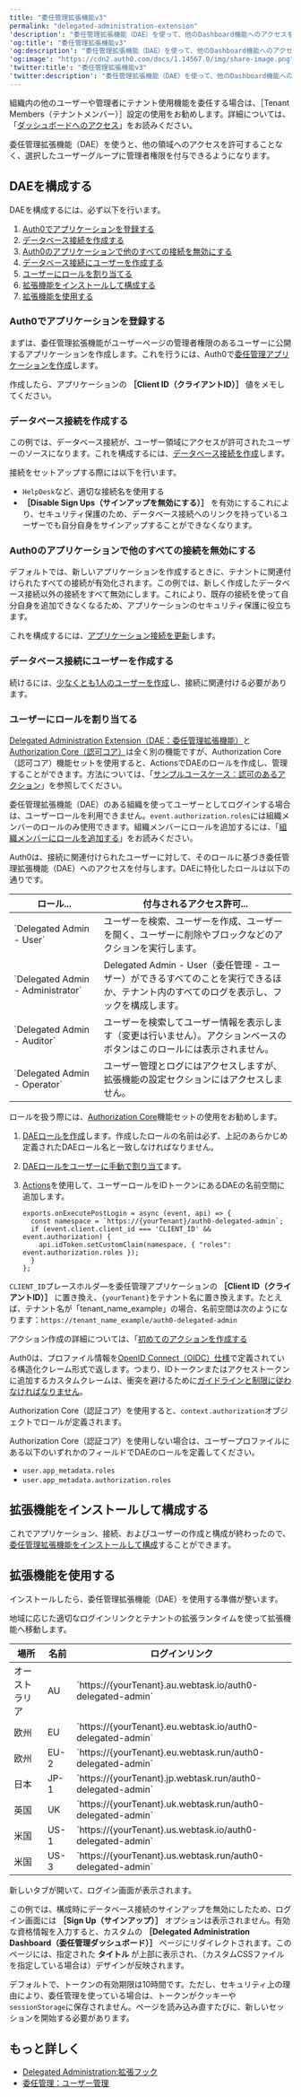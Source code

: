 ```yaml
---
title: "委任管理拡張機能v3"
permalink: "delegated-administration-extension"
'description': "委任管理拡張機能（DAE）を使って、他のDashboard機能へのアクセスを許可することなく、選択したグループのユーザーにAuth0 Dashboardの「ユーザー」セクションを公開する方法について説明します。"
'og:title': "委任管理拡張機能v3"
'og:description': "委任管理拡張機能（DAE）を使って、他のDashboard機能へのアクセスを許可することなく、選択したグループのユーザーにAuth0 Dashboardの「ユーザー」セクションを公開する方法について説明します。"
'og:image': "https://cdn2.auth0.com/docs/1.14567.0/img/share-image.png"
'twitter:title': "委任管理拡張機能v3"
'twitter:description': "委任管理拡張機能（DAE）を使って、他のDashboard機能へのアクセスを許可することなく、選択したグループのユーザーにAuth0 Dashboardの「ユーザー」セクションを公開する方法について説明します。"
---
```


<Callout icon="file-lines" color="#0EA5E9" iconType="regular">

組織内の他のユーザーや管理者にテナント使用機能を委任する場合は、［Tenant Members（テナントメンバー）］設定の使用をお勧めします。詳細については、「[ダッシュボードへのアクセス](/ja-jp/get-started/manage-dashboard-access)」をお読みください。

</Callout>

委任管理拡張機能（DAE）を使うと、他の領域へのアクセスを許可することなく、選択したユーザーグループに管理者権限を付与できるようになります。

## DAEを構成する

DAEを構成するには、必ず以下を行います。

1. [Auth0でアプリケーションを登録する](#register-the-application-with-auth0)
2. [データベース接続を作成する](#create-a-database-connection)
3. [Auth0のアプリケーションで他のすべての接続を無効にする](#disable-all-other-connections-for-the-auth0-application)
4. [データベース接続にユーザーを作成する](#create-user-for-the-database-connection)
5. [ユーザーにロールを割り当てる](#assign-roles-to-users)
6. [拡張機能をインストールして構成する](#install-and-configure-the-extension)
7. [拡張機能を使用する](#use-the-extension)

### Auth0でアプリケーションを登録する

まずは、委任管理拡張機能がユーザーページの管理者権限のあるユーザーに公開するアプリケーションを作成します。これを行うには、Auth0で[委任管理アプリケーションを作成](/ja-jp/customize/extensions/delegated-administration-extension/create-delegated-admin-applications)します。

作成したら、アプリケーションの **［<Tooltip data-tooltip-id="react-containers-DefinitionTooltip-4" href="/ja-jp/glossary?term=client-id" tip="クライアントID: Auth0から登録されたリソースに与えられる識別値。" cta="用語集の表示">Client ID</Tooltip>（クライアントID）］** 値をメモしてください。

### データベース接続を作成する

この例では、データベース接続が、ユーザー領域にアクセスが許可されたユーザーのソースになります。これを構成するには、[データベース接続を作成](/ja-jp/get-started/applications/set-up-database-connections)します。

接続をセットアップする際には以下を行います。

* `HelpDesk`など、適切な接続名を使用する
* **［Disable Sign Ups（サインアップを無効にする）］** を有効にするこれにより、セキュリティ保護のため、データベース接続へのリンクを持っているユーザーでも自分自身をサインアップすることができなくなります。

### Auth0のアプリケーションで他のすべての接続を無効にする

デフォルトでは、新しいアプリケーションを作成するときに、テナントに関連付けられたすべての接続が有効化されます。この例では、新しく作成したデータベース接続以外の接続をすべて無効にします。これにより、既存の接続を使って自分自身を追加できなくなるため、アプリケーションのセキュリティ保護に役立ちます。

これを構成するには、[アプリケーション接続を更新](/ja-jp/get-started/applications/update-application-connections)します。

### データベース接続にユーザーを作成する

続けるには、[少なくとも1人のユーザーを作成](/ja-jp/manage-users/user-accounts/create-users)し、接続に関連付ける必要があります。

### ユーザーにロールを割り当てる

<Callout icon="file-lines" color="#0EA5E9" iconType="regular">

[Delegated Administration Extension（DAE：委任管理拡張機能）](/ja-jp/customize/extensions/delegated-administration-extension)と[Authorization Core（認可コア）](/ja-jp/manage-users/access-control/rbac)は全く別の機能ですが、Authorization Core（認可コア）機能セットを使用すると、ActionsでDAEのロールを作成し、管理することができます。方法については、「[サンプルユースケース：認可のあるアクション](/ja-jp/manage-users/access-control/sample-use-cases-actions-with-authorization)」を参照してください。

</Callout>

<Callout icon="file-lines" color="#0EA5E9" iconType="regular">

委任管理拡張機能（DAE）のある組織を使ってユーザーとしてログインする場合は、ユーザーロールを利用できません。`event.authorization.roles`には組織メンバーのロールのみ使用できます。組織メンバーにロールを追加するには、「[組織メンバーにロールを追加する](/ja-jp/manage-users/organizations/configure-organizations/add-member-roles)」をお読みください。

</Callout>

Auth0は、接続に関連付けられたユーザーに対して、そのロールに基づき委任管理拡張機能（DAE）へのアクセスを付与します。DAEに特化したロールは以下の通りです。

<table class="table"><thead>
<tr>
<th>ロール...</th>
<th>付与されるアクセス許可...</th>
</tr>
</thead>
<tbody>
<tr>
<td>`Delegated Admin - User`</td>
<td>ユーザーを検索、ユーザーを作成、ユーザーを開く、ユーザーに削除やブロックなどのアクションを実行します。</td>
</tr>
<tr>
<td>`Delegated Admin - Administrator`</td>
<td>Delegated Admin - User（委任管理 - ユーザー）ができるすべてのことを実行できるほか、テナント内のすべてのログを表示し、フックを構成します。</td>
</tr>
<tr>
<td>`Delegated Admin - Auditor`</td>
<td>ユーザーを検索してユーザー情報を表示します（変更は行いません）。アクションベースのボタンはこのロールには表示されません。</td>
</tr>
<tr>
<td>`Delegated Admin - Operator`</td>
<td>ユーザー管理とログにはアクセスしますが、拡張機能の設定セクションにはアクセスしません。</td>
</tr>
</tbody>
</table>

ロールを扱う際には、[Authorization Core](/ja-jp/manage-users/access-control/rbac)機能セットの使用をお勧めします。

1. [DAEロールを作成](/ja-jp/manage-users/access-control/configure-core-rbac/roles/create-roles)します。作成したロールの名前は必ず、上記のあらかじめ定義されたDAEロール名と一致しなければなりません。
2. [DAEロールをユーザーに手動で割り当て](/ja-jp/manage-users/access-control/configure-core-rbac/rbac-users/assign-roles-to-users)ます。
3. [Actions](/ja-jp/customize/actions)を使用して、ユーザーロールをIDトークンにあるDAEの名前空間に追加します。

   ```text lines
   exports.onExecutePostLogin = async (event, api) => {
     const namespace = `https://{yourTenant}/auth0-delegated-admin`;
     if (event.client.client_id === 'CLIENT_ID' && event.authorization) {
       api.idToken.setCustomClaim(namespace, { "roles": event.authorization.roles });
     }
   };
   ```

   

   

`CLIENT_ID`プレースホルダ―を委任管理アプリケーションの **［Client ID（クライアントID）］** に置き換え、`{yourTenant}`をテナント名に置き換えます。たとえば、テナント名が「tenant_name_example」の場合、名前空間は次のようになります：`https://tenant_name_example/auth0-delegated-admin`

アクション作成の詳細については、「[初めてのアクションを作成する](/ja-jp/customize/actions/write-your-first-action)

<Warning>

Auth0は、プロファイル情報を[OpenID Connect（OIDC）仕様](https://openid.net/specs/openid-connect-core-1_0.html#StandardClaims)で定義されている構造化クレーム形式で返します。つまり、IDトークンまたはアクセストークンに追加するカスタムクレームは、衝突を避けるために[ガイドラインと制限に従わなければなりません](/ja-jp/secure/tokens/json-web-tokens/create-custom-claims)。

</Warning>

<Callout icon="file-lines" color="#0EA5E9" iconType="regular">

Authorization Core（認証コア）を使用すると、`context.authorization`オブジェクトでロールが定義されます。

Authorization Core（認証コア）を使用しない場合は、ユーザープロファイルにある以下のいずれかのフィールドでDAEのロールを定義してください。

* `user.app_metadata.roles`
* `user.app_metadata.authorization.roles`

</Callout>

## 拡張機能をインストールして構成する

これでアプリケーション、接続、およびユーザーの作成と構成が終わったので、[委任管理拡張機能をインストールして構成](/ja-jp/customize/extensions/delegated-administration-extension/install-delegated-admin-extension)することができます。

## 拡張機能を使用する

インストールしたら、委任管理拡張機能（DAE）を使用する準備が整います。

地域に応じた適切なログインリンクとテナントの拡張ランタイムを使って拡張機能へ移動します。

<table class="table"><thead>
<tr>
<th>場所</th>
<th>名前</th>
<th>ログインリンク</th>
</tr>
</thead>
<tbody>
<tr>
<td>オーストラリア</td>
<td>AU</td>
<td>`https://{yourTenant}.au.webtask.io/auth0-delegated-admin`</td>
</tr>
<tr>
<td>欧州</td>
<td>EU</td>
<td>`https://{yourTenant}.eu.webtask.io/auth0-delegated-admin`</td>
</tr>
<tr>
<td>欧州</td>
<td>EU-2</td>
<td>`https://{yourTenant}.eu.webtask.run/auth0-delegated-admin`</td>
</tr>
<tr>
<td>日本</td>
<td>JP-1</td>
<td>`https://{yourTenant}.jp.webtask.run/auth0-delegated-admin`</td>
</tr>
<tr>
<td>英国</td>
<td>UK</td>
<td>`https://{yourTenant}.uk.webtask.run/auth0-delegated-admin`</td>
</tr>
<tr>
<td>米国</td>
<td>US-1</td>
<td>`https://{yourTenant}.us.webtask.io/auth0-delegated-admin`</td>
</tr>
<tr>
<td>米国</td>
<td>US-3</td>
<td>`https://{yourTenant}.us.webtask.run/auth0-delegated-admin`</td>
</tr>
</tbody>
</table>

新しいタブが開いて、ログイン画面が表示されます。

この例では、構成時にデータベース接続のサインアップを無効にしたため、ログイン画面には **［Sign Up（サインアップ）］** オプションは表示されません。有効な資格情報を入力すると、カスタムの **［Delegated Administration Dashboard（委任管理ダッシュボード）］** ページにリダイレクトされます。このページには、指定された **タイトル** が上部に表示され、（カスタムCSSファイルを指定している場合は）デザインが反映されます。

<Card title="委任管理セッションのタイムアウト">

デフォルトで、トークンの有効期限は10時間です。ただし、セキュリティ上の理由により、委任管理を使っている場合は、トークンがクッキーや`sessionStorage`に保存されません。ページを読み込み直すたびに、新しいセッションを開始する必要があります。

</Card>

## もっと詳しく

* [Delegated Administration:拡張フック](/ja-jp/customize/extensions/delegated-administration-extension/delegated-administration-hooks)
* [委任管理：ユーザー管理](/ja-jp/customize/extensions/delegated-administration-extension/delegated-administration-manage-users)